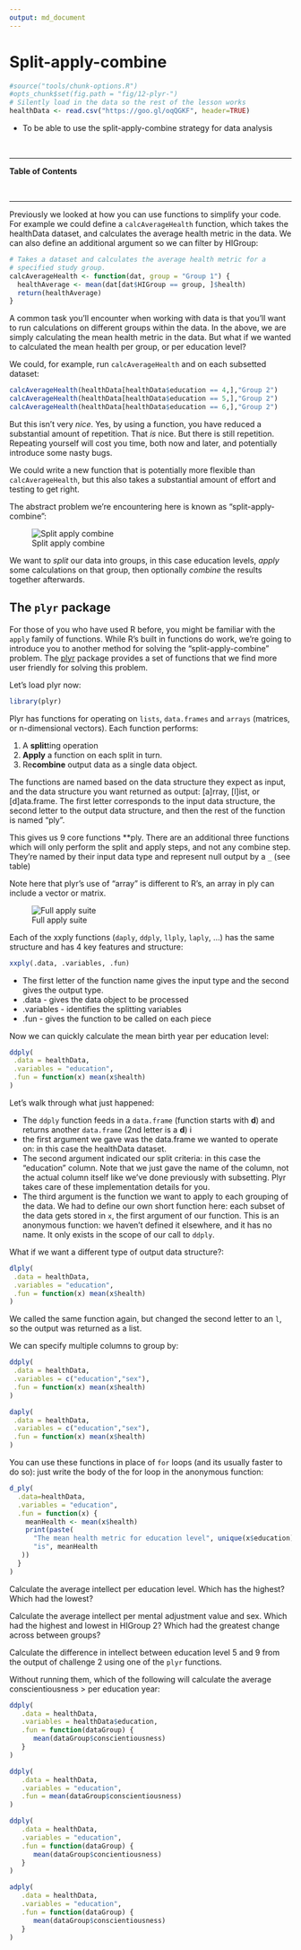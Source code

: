 ```yaml
---
output: md_document
---
```


# Split-apply-combine

```r
#source("tools/chunk-options.R")
#opts_chunk$set(fig.path = "fig/12-plyr-")
# Silently load in the data so the rest of the lesson works
healthData <- read.csv("https://goo.gl/oqQGKF", header=TRUE)
```

<!--sec data-title="Learning Objective" data-id="obj" data-show=true data-collapse=false ces-->

* To be able to use the split-apply-combine strategy for data analysis

<!--endsec-->

<br>

---

**Table of Contents**

<!-- toc -->

<br>

---

Previously we looked at how you can use functions to simplify your code.
For example we could define a `calcAverageHealth` function, which takes the healthData dataset,
and calculates the average health metric in the data. We can also define an
additional argument so we can filter by HIGroup:

```r
# Takes a dataset and calculates the average health metric for a
# specified study group.
calcAverageHealth <- function(dat, group = "Group 1") {
  healthAverage <- mean(dat[dat$HIGroup == group, ]$health)
  return(healthAverage)
}
```

A common task you'll encounter when working with data is that you'll want to
run calculations on different groups within the data. In the above, we are
simply calculating the mean health metric in the data. But what if
we wanted to calculated the mean health per group, or per education level?

We could, for example, run `calcAverageHealth` and on each subsetted dataset:

```r
calcAverageHealth(healthData[healthData$education == 4,],"Group 2")
calcAverageHealth(healthData[healthData$education == 5,],"Group 2")
calcAverageHealth(healthData[healthData$education == 6,],"Group 2")
```

But this isn't very *nice*. Yes, by using a function, you have reduced a
substantial amount of repetition. That *is* nice. But there is still
repetition. Repeating yourself will cost you time, both now and later, and
potentially introduce some nasty bugs.

We could write a new function that is potentially more flexible than `calcAverageHealth`, but this
also takes a substantial amount of effort and testing to get right.

The abstract problem we're encountering here is known as "split-apply-combine":

![Split apply combine](../images/splitapply.png)

We want to *split* our data into groups, in this case education levels, *apply*
some calculations on that group, then optionally *combine* the results
together afterwards.

## The `plyr` package

For those of you who have used R before, you might be familiar with the
`apply` family of functions. While R's built in functions do work, we're
going to introduce you to another method for solving the "split-apply-combine"
problem. The [plyr](http://had.co.nz/plyr/) package provides a set of
functions that we find more user friendly for solving this problem.

Let's load plyr now:

```r
library(plyr)
```

Plyr has functions for operating on `lists`, `data.frames` and `arrays`
(matrices, or n-dimensional vectors). Each function performs:

1. A **split**ting operation
2. **Apply** a function on each split in turn.
3. Re**combine** output data as a single data object.

The functions are named based on the data structure they expect as input,
and the data structure you want returned as output: [a]rray, [l]ist, or
[d]ata.frame. The first letter corresponds to the input data structure,
the second letter to the output data structure, and then the rest of the
function is named "ply".

This gives us 9 core functions **ply.  There are an additional three functions
which will only perform the split and apply steps, and not any combine step.
They're named by their input data type and represent null output by a `_` (see
table)

Note here that plyr's use of "array" is different to R's,
an array in ply can include a vector or matrix.

![Full apply suite](fig/full_apply_suite.png)


Each of the xxply functions (`daply`, `ddply`, `llply`, `laply`, ...) has the
same structure and has 4 key features and structure:

```r
xxply(.data, .variables, .fun)
```

* The first letter of the function name gives the input type and the second gives the output type.
* .data - gives the data object to be processed
* .variables - identifies the splitting variables
* .fun - gives the function to be called on each piece

Now we can quickly calculate the mean birth year per education level:

``` r
ddply(
 .data = healthData,
 .variables = "education",
 .fun = function(x) mean(x$health)
)
```

Let's walk through what just happened:

- The `ddply` function feeds in a `data.frame` (function starts with **d**) and
returns another `data.frame` (2nd letter is a **d**) i
- the first argument we gave was the data.frame we wanted to operate on: in this
  case the healthData dataset.
- The second argument indicated our split criteria: in this case the "education"
  column. Note that we just gave the name of the column, not the actual column
  itself like we've done previously with subsetting. Plyr takes care of these
  implementation details for you.
- The third argument is the function we want to apply to each grouping of the
  data. We had to define our own short function here: each subset of the data
  gets stored in `x`, the first argument of our function. This is an anonymous
  function: we haven't defined it elsewhere, and it has no name. It only exists
  in the scope of our call to `ddply`.

What if we want a different type of output data structure?:

``` r
dlply(
 .data = healthData,
 .variables = "education",
 .fun = function(x) mean(x$health)
)
```

We called the same function again, but changed the second letter to an `l`, so
the output was returned as a list.

We can specify multiple columns to group by:

``` r
ddply(
 .data = healthData,
 .variables = c("education","sex"),
 .fun = function(x) mean(x$health)
)
```

``` r
daply(
 .data = healthData,
 .variables = c("education","sex"),
 .fun = function(x) mean(x$health)
)
```

You can use these functions in place of `for` loops (and its usually faster to
do so): just write the body of the for loop in the anonymous function:

```r
d_ply(
  .data=healthData,
  .variables = "education",
  .fun = function(x) {
    meanHealth <- mean(x$health)
    print(paste(
      "The mean health metric for education level", unique(x$education),
      "is", meanHealth
   ))
  }
)
```

<!--sec data-title="Challenge 1" data-id="ch1" data-show=true data-collapse=false ces-->

Calculate the average intellect per education level. Which has the highest? Which had the lowest?

<!--endsec-->

<!--sec data-title="Challenge 2" data-id="ch2" data-show=true data-collapse=false ces-->

Calculate the average intellect per mental adjustment value and sex. Which had the highest and lowest in HIGroup 2? Which had the greatest change across between groups?

<!--endsec-->

<!--sec data-title="Advanced challenge" data-id="ch3" data-show=true data-collapse=false ces-->

Calculate the difference in intellect between education level 5 and 9 from the output of challenge 2 using one of the `plyr` functions.

<!--endsec-->

<!--sec data-title="Alternate challenge" data-id="ch4" data-show=true data-collapse=false ces-->

Without running them, which of the following will calculate the average conscientiousness > per education year:


```r
ddply(
   .data = healthData,
   .variables = healthData$education,
   .fun = function(dataGroup) {
      mean(dataGroup$conscientiousness)
   }
)
```

```r
ddply(
   .data = healthData,
   .variables = "education",
   .fun = mean(dataGroup$conscientiousness)
)
```

```r
ddply(
   .data = healthData,
   .variables = "education",
   .fun = function(dataGroup) {
      mean(dataGroup$concientiousness)
   }
)
```

```r
adply(
   .data = healthData,
   .variables = "education",
   .fun = function(dataGroup) {
      mean(dataGroup$conscientiousness)
   }
)
```

<!--endsec-->